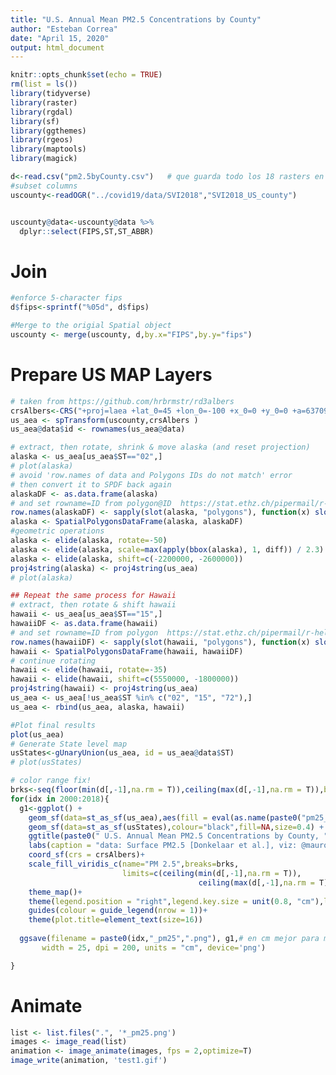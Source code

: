 ```yaml
---
title: "U.S. Annual Mean PM2.5 Concentrations by County"
author: "Esteban Correa"
date: "April 15, 2020"
output: html_document
---
```


```r
knitr::opts_chunk$set(echo = TRUE)
rm(list = ls())
library(tidyverse)
library(raster)
library(rgdal)
library(sf)
library(ggthemes)
library(rgeos)
library(maptools)
library(magick)

d<-read.csv("pm2.5byCounty.csv")   # que guarda todo los 18 rasters en variable "d"
#subset columns
uscounty<-readOGR("../covid19/data/SVI2018","SVI2018_US_county")


uscounty@data<-uscounty@data %>%
  dplyr::select(FIPS,ST,ST_ABBR)
```

# Join

```r
#enforce 5-character fips
d$fips<-sprintf("%05d", d$fips)

#Merge to the origial Spatial object
uscounty <- merge(uscounty, d,by.x="FIPS",by.y="fips") 
```

# Prepare US MAP Layers

```r
# taken from https://github.com/hrbrmstr/rd3albers
crsAlbers<-CRS("+proj=laea +lat_0=45 +lon_0=-100 +x_0=0 +y_0=0 +a=6370997 +b=6370997 +units=m +no_defs")
us_aea <- spTransform(uscounty,crsAlbers )
us_aea@data$id <- rownames(us_aea@data)

# extract, then rotate, shrink & move alaska (and reset projection)
alaska <- us_aea[us_aea$ST=="02",]
# plot(alaska)
# avoid 'row.names of data and Polygons IDs do not match' error
# then convert it to SPDF back again
alaskaDF <- as.data.frame(alaska)
# and set rowname=ID from polygon@ID  https://stat.ethz.ch/pipermail/r-help/2005-December/085175.html
row.names(alaskaDF) <- sapply(slot(alaska, "polygons"), function(x) slot(x, "ID"))
alaska <- SpatialPolygonsDataFrame(alaska, alaskaDF)
#geometric operations
alaska <- elide(alaska, rotate=-50)
alaska <- elide(alaska, scale=max(apply(bbox(alaska), 1, diff)) / 2.3)
alaska <- elide(alaska, shift=c(-2200000, -2600000))
proj4string(alaska) <- proj4string(us_aea)
# plot(alaska)

## Repeat the same process for Hawaii
# extract, then rotate & shift hawaii
hawaii <- us_aea[us_aea$ST=="15",]
hawaiiDF <- as.data.frame(hawaii)
# and set rowname=ID from polygon  https://stat.ethz.ch/pipermail/r-help/2005-December/085175.html
row.names(hawaiiDF) <- sapply(slot(hawaii, "polygons"), function(x) slot(x, "ID"))
hawaii <- SpatialPolygonsDataFrame(hawaii, hawaiiDF)
# continue rotating
hawaii <- elide(hawaii, rotate=-35)
hawaii <- elide(hawaii, shift=c(5550000, -1800000))
proj4string(hawaii) <- proj4string(us_aea)
us_aea <- us_aea[!us_aea$ST %in% c("02", "15", "72"),]
us_aea <- rbind(us_aea, alaska, hawaii)

#Plot final results
plot(us_aea)
# Generate State level map
usStates<-gUnaryUnion(us_aea, id = us_aea@data$ST)
# plot(usStates)
```



```r
# color range fix!
brks<-seq(floor(min(d[,-1],na.rm = T)),ceiling(max(d[,-1],na.rm = T)),by = 3)
for(idx in 2000:2018){
  g1<-ggplot() +
    geom_sf(data=st_as_sf(us_aea),aes(fill = eval(as.name(paste0("pm25_",idx)))),size=0.01) +
    geom_sf(data=st_as_sf(usStates),colour="black",fill=NA,size=0.4) +
    ggtitle(paste0(" U.S. Annual Mean PM2.5 Concentrations by County, ",idx))+
    labs(caption = "data: Surface PM2.5 [Donkelaar et al.], viz: @maurosc3ner")+
    coord_sf(crs = crsAlbers)+
    scale_fill_viridis_c(name="PM 2.5",breaks=brks,
                         limits=c(ceiling(min(d[,-1],na.rm = T)), 
                                          ceiling(max(d[,-1],na.rm = T))))+
    theme_map()+
    theme(legend.position = "right",legend.key.size = unit(0.8, "cm"),legend.box.margin = margin(1,1,1,1))+
    guides(colour = guide_legend(nrow = 1))+
    theme(plot.title=element_text(size=16))
  
  ggsave(filename = paste0(idx,"_pm25",".png"), g1,# en cm mejor para mantener el tamanho
       width = 25, dpi = 200, units = "cm", device='png')

}
```

# Animate

```r
list <- list.files(".", '*_pm25.png')
images <- image_read(list)
animation <- image_animate(images, fps = 2,optimize=T)
image_write(animation, 'test1.gif')
```

